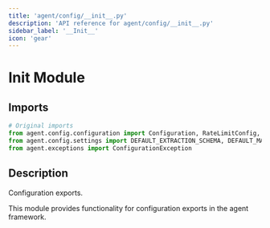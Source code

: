 ```yaml
---
title: 'agent/config/__init__.py'
description: 'API reference for agent/config/__init__.py'
sidebar_label: '__Init__'
icon: 'gear'
---
```


#   Init   Module

## Imports

```python
# Original imports
from agent.config.configuration import Configuration, RateLimitConfig, RunnableConfigDict, RunnableMetadata
from agent.config.settings import DEFAULT_EXTRACTION_SCHEMA, DEFAULT_MARKET_DATA_SOURCES, DEFAULT_MAX_INFO_TOOL_CALLS, DEFAULT_MAX_LOOPS, DEFAULT_MAX_RESEARCH_ITERATIONS, DEFAULT_MAX_SEARCH_RESULTS, DEFAULT_MAX_VALIDATION_ATTEMPTS, DEFAULT_MODEL_NAME, DEFAULT_TEMPERATURE, DEFAULT_VALIDATION_THRESHOLDS, AgentType, get_anthropic_api_key, get_brave_api_key, get_brave_news_endpoint, get_brave_search_endpoint, get_brave_summarizer_endpoint, get_brave_web_endpoint, get_fireworks_api_key, get_langsmith_api_key, get_langsmith_endpoint, get_langsmith_project, get_openai_api_base, get_openai_api_key, get_postgres_db, get_postgres_host, get_postgres_password, get_postgres_port, get_postgres_user, get_qdrant_collection_name, get_qdrant_host, get_qdrant_port, get_searxng_url
from agent.exceptions import ConfigurationException

```

## Description
Configuration exports.

This module provides functionality for configuration exports
in the agent framework.
